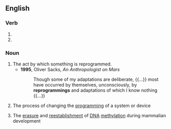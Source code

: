==English==

===Verb===
{{head|en|present participle}}

# {{present participle of|reprogram|lang=en|nocat=1}}
# {{present participle of|reprogramme|lang=en|nocat=1}}

===Noun===
{{wikipedia}}
{{en-noun|~}}

# The act by which something is reprogrammed.
#* '''1995''', Oliver Sacks, ''An Anthropologist on Mars''
#*: Though some of my adaptations are deliberate, {{...}} most have occurred by themselves, unconsciously, by '''reprogrammings''' and adaptations of which I know nothing {{...}}
# {{lb|en|computing}} The process of changing the [[programming]] of a system or device
# {{lb|en|biochemistry}} The [[erasure]] and [[reestablishment]] of [[DNA]] [[methylation]] during mammalian development